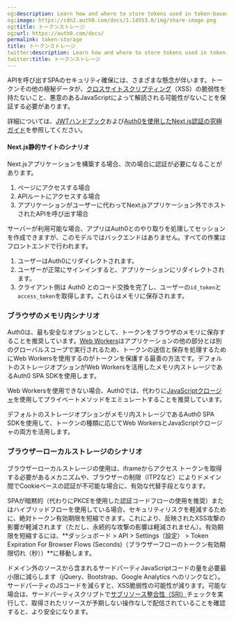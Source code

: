 ```yaml
---
og:description: Learn how and where to store tokens used in token-based authentication.
og:image: https://cdn2.auth0.com/docs/1.14553.0/img/share-image.png
og:title: トークンストレージ
og:url: https://auth0.com/docs/
permalink: token-storage
title: トークンストレージ
twitter:description: Learn how and where to store tokens used in token-based authentication.
twitter:title: トークンストレージ
---
```


APIを呼び出すSPAのセキュリティ確保には、さまざまな懸念が伴います。トークンその他の極秘データが、[クロスサイトスクリプティング](https://www.owasp.org/index.php/Cross-site_Scripting_(XSS))（XSS）の脆弱性を持たないこと、悪意のあるJavaScriptによって解読される可能性がないことを保証する必要があります。

詳細については、[JWTハンドブック](https://auth0.com/resources/ebooks/jwt-handbook)および[Auth0を使用したNext.js認証の究極ガイド](https://auth0.com/blog/ultimate-guide-nextjs-authentication-auth0/?utm_source=twitter&utm_medium=sc&utm_campaign=nextjs_authn_guide)を参照してください。

#### Next.js静的サイトのシナリオ

Next.jsアプリケーションを構築する場合、次の場合に認証が必要になることがあります。

1. ページにアクセスする場合
2. APIルートにアクセスする場合
3. アプリケーションがユーザーに代わってNext.jsアプリケーション外でホストされたAPIを呼び出す場合

サーバーが利用可能な場合、アプリはAuth0とのやり取りを処理してセッションを作成できますが、このモデルではバックエンドはありません。すべての作業はフロントエンドで行われます。

1. ユーザーはAuth0にリダイレクトされます。
2. ユーザーが正常にサインインすると、アプリケーションにリダイレクトされます。
3. クライアント側は Auth0 とのコード交換を完了し、ユーザーの`id_token`と`access_token`を取得します。これらはメモリに保存されます。





### ブラウザのメモリ内シナリオ

Auth0は、最も安全なオプションとして、トークンをブラウザのメモリに保存することを推奨しています。[Web Workers](https://developer.mozilla.org/en-US/docs/Web/API/Web_Workers_API)はアプリケーションの他の部分とは別のグローバルスコープで実行されるため、トークンの送信と保存を処理するためにWeb Workersを使用するのがトークンを保護する最善の方法です。デフォルトのストレージオプションがWeb Workersを活用したメモリ内ストレージであるAuth0 SPA SDKを使用します。

Web Workersを使用できない場合、Auth0では、代わりに[JavaScriptクロージャ](https://developer.mozilla.org/en-US/docs/Web/JavaScript/Closures#Emulating_private_methods_with_closures)を使用してプライベートメソッドをエミュレートすることを推奨しています。

デフォルトのストレージオプションがメモリ内ストレージであるAuth0 SPA SDKを使用して、トークンの種類に応じてWeb WorkersとJavaScriptクロージャの両方を活用します。



### ブラウザーローカルストレージのシナリオ

ブラウザーローカルストレージの使用は、iframeからアクセス トークンを取得する必要があるメカニズムや、ブラウザーの制限（ITP2など）によりドメイン間でCookieベースの認証が不可能な場合に、有効な代替手段となります。



SPAが暗黙的（代わりにPKCEを使用した認証コードフローの使用を推奨）またはハイブリッドフローを使用している場合、セキュリティリスクを軽減するために、絶対トークン有効期限を短縮できます。これにより、反映されたXSS攻撃の影響が軽減されます（ただし、永続的な攻撃の影響は軽減されません）。有効期限を短縮するには、**ダッシュボード > API > Settings（設定） > Token Expiration For Browser Flows (Seconds)（ブラウザーフローのトークン有効期限切れ（秒））**に移動します。

ドメイン外のソースから含まれるサードパーティJavaScriptコードの量を必要最小限に減らします（jQuery、Bootstrap、Google Analytics へのリンクなど）。サードパーティのJSコードを減らすと、XSS脆弱性の可能性が減ります。可能な場合は、サードパーティスクリプトで[サブリソース整合性（SRI）](https://developer.mozilla.org/en-US/docs/Web/Security/Subresource_Integrity)チェックを実行して、取得されたリソースが予期しない操作なしで配信されていることを確認すると、より安全になります。